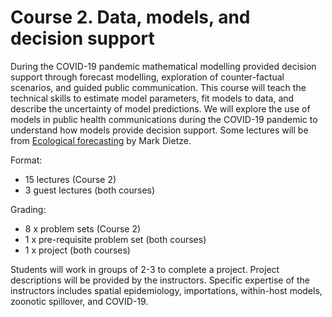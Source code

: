 # Course 2. Data, models, and decision support {#course2 .unnumbered}

During the COVID-19 pandemic mathematical modelling provided decision support through forecast modelling, exploration of counter-factual scenarios, and guided public communication. This course will teach the technical skills to estimate model parameters, fit models to data, and describe the uncertainty of model predictions. We will explore the use of models in public health communications during the COVID-19 pandemic to understand how models provide decision support. Some lectures will be from [Ecological forecasting](https://press.princeton.edu/books/hardcover/9780691160573/ecological-forecasting) by Mark Dietze.

Format:

- 15 lectures (Course 2)
- 3 guest lectures (both courses)

Grading:

- 8 x problem sets (Course 2)
- 1 x pre-requisite problem set (both courses)
- 1 x project (both courses)

Students will work in groups of 2-3 to complete a project. Project descriptions will be provided by the instructors. Specific expertise of the instructors includes spatial epidemiology, importations, within-host models, zoonotic spillover, and COVID-19. 